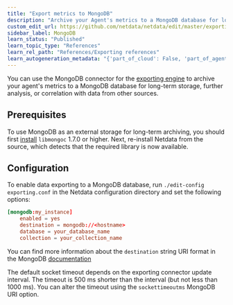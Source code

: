 ```yaml
---
title: "Export metrics to MongoDB"
description: "Archive your Agent's metrics to a MongoDB database for long-term storage, further analysis, or correlation with data from other sources."
custom_edit_url: https://github.com/netdata/netdata/edit/master/exporting/mongodb/README.md
sidebar_label: MongoDB
learn_status: "Published"
learn_topic_type: "References"
learn_rel_path: "References/Exporting references"
learn_autogeneration_metadata: "{'part_of_cloud': False, 'part_of_agent': True}"
---
```



You can use the MongoDB connector for the [exporting engine](/exporting/README.md) to archive your agent's metrics to a
MongoDB database for long-term storage, further analysis, or correlation with data from other sources.

## Prerequisites

To use MongoDB as an external storage for long-term archiving, you should first
[install](http://mongoc.org/libmongoc/current/installing.html) `libmongoc` 1.7.0 or higher. Next, re-install Netdata
from the source, which detects that the required library is now available.

## Configuration

To enable data exporting to a MongoDB database, run `./edit-config exporting.conf` in the Netdata configuration
directory and set the following options:

```conf
[mongodb:my_instance]
    enabled = yes
    destination = mongodb://<hostname>
    database = your_database_name
    collection = your_collection_name
```

You can find more information about the `destination` string URI format in the MongoDB
[documentation](https://docs.mongodb.com/manual/reference/connection-string/)

The default socket timeout depends on the exporting connector update interval. The timeout is 500 ms shorter than the
interval (but not less than 1000 ms). You can alter the timeout using the `sockettimeoutms` MongoDB URI option.


